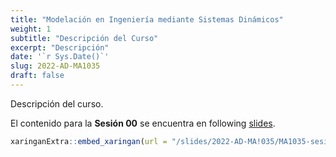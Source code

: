 ```yaml
---
title: "Modelación en Ingeniería mediante Sistemas Dinámicos"
weight: 1
subtitle: "Descripción del Curso"
excerpt: "Descripción"
date: '`r Sys.Date()`'
slug: 2022-AD-MA1035
draft: false
---
```


Descripción del curso.

El contenido para la **Sesión 00** se encuentra en following [slides](/slides/2022-AD-MA1035/MA1035-sesion-00).

```r
xaringanExtra::embed_xaringan(url = "/slides/2022-AD-MA!035/MA1035-sesion-00", ratio = "4:3")
```